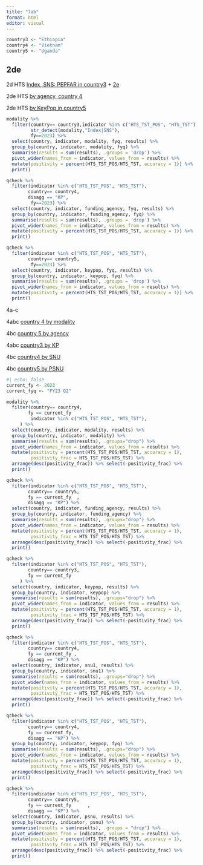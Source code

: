 ```yaml
---
title: "7ab"
format: html
editor: visual
---
```


```r
country3 <- "Ethiopia"
country4 <- "Vietnam"
country5 <- "Uganda"

```

## 2de

2d HTS [Index, SNS: PEPFAR in country3](https://tableau.usaid.gov/views/KeyPopulationsDashboard/2_dPositivityTrends/80ee2627-5bd1-4aa3-842c-f07bc27c8baa/35dfff48-aeec-40c8-aa03-d4c58c7c0c00?:display_count=n&:showVizHome=n&:origin=viz_share_link) + [2e](https://tableau.usaid.gov/views/KeyPopulationsDashboard/2_ePositivityHTSVolTrendContributiuon/539d7ba9-25ca-4002-8508-c8abe9517b7f/0844c1d6-242a-499f-ae2c-0abdde58ada7?:display_count=n&:showVizHome=n&:origin=viz_share_link)

2de HTS [by agency, country 4](https://tableau.usaid.gov/views/KeyPopulationsDashboard/2_dPositivityTrends/9d44b010-ebe5-4a60-99c9-36391ac5106c/a0e88fdf-faac-4bd6-b42d-2c645c28016c?:display_count=n&:showVizHome=n&:origin=viz_share_link)

2de HTS [by KeyPop in country5](https://tableau.usaid.gov/views/KeyPopulationsDashboard/2_dPositivityTrends/33d4c902-23c5-4d98-b84f-9d256f0740a4/2780431a-34fc-460b-8257-6cbf6668b962?:display_count=n&:showVizHome=n&:origin=viz_share_link)

```r

modality %>%
  filter(country== country3,indicator %in% c("HTS_TST_POS", "HTS_TST"),
         str_detect(modality,"Index|SNS"), 
         fy==2023) %>%
  select(country, indicator, modality, fyq, results) %>%
  group_by(country, indicator, modality, fyq) %>% 
  summarise(results = sum(results), .groups = 'drop') %>%
  pivot_wider(names_from = indicator, values_from = results) %>%
  mutate(positivity = percent(HTS_TST_POS/HTS_TST, accuracy = 1)) %>%
  print()

qcheck %>%
  filter(indicator %in% c("HTS_TST_POS", "HTS_TST"),
        country== country4,
        disagg == "KP",
         fy==2023) %>%
  select(country, indicator, funding_agency, fyq, results) %>%
  group_by(country, indicator, funding_agency, fyq) %>% 
  summarise(results = sum(results), .groups = 'drop') %>%
  pivot_wider(names_from = indicator, values_from = results) %>%
  mutate(positivity = percent(HTS_TST_POS/HTS_TST, accuracy = 1)) %>%
  print()

qcheck %>%
  filter(indicator %in% c("HTS_TST_POS", "HTS_TST"),
        country== country5,
         fy==2023) %>%
  select(country, indicator, keypop, fyq, results) %>%
  group_by(country, indicator, keypop, fyq) %>% 
  summarise(results = sum(results), .groups = 'drop') %>%
  pivot_wider(names_from = indicator, values_from = results) %>%
  mutate(positivity = percent(HTS_TST_POS/HTS_TST, accuracy = 1)) %>%
  print()
```

4a-c

4abc [country 4 by modality](https://tableau.usaid.gov/views/KeyPopulationsDashboard/4_bPositivityBarChartComparisons/4ae86c0e-d420-4931-a552-fd225911a4af/7d584d07-6605-4dce-8a5c-584d04ead6a3?:display_count=n&:showVizHome=n&:origin=viz_share_link)

4bc [country 5 by agency](https://tableau.usaid.gov/views/KeyPopulationsDashboard/4_bPositivityBarChartComparisons/f0920949-09d0-4894-abfd-4ae9869abca5/0271bbcf-2a30-434b-8491-30044e1ddd40?:display_count=n&:showVizHome=n&:origin=viz_share_link)

4abc [country3 by KP](https://tableau.usaid.gov/views/KeyPopulationsDashboard/4_bPositivityBarChartComparisons/fdbcacac-48f4-4771-a72f-77d299de0f97/04b66836-3e1c-4110-86e5-d85d95776fc6?:display_count=n&:showVizHome=n&:origin=viz_share_link)

4bc [country4 by SNU](https://tableau.usaid.gov/views/KeyPopulationsDashboard/4_bPositivityBarChartComparisons/a0fdd21b-8022-4810-801e-0045f9bdb448/5351f49d-d270-4142-92a5-15bdc349c2cf?:display_count=n&:showVizHome=n&:origin=viz_share_link)

4bc [country5 by PSNU](https://tableau.usaid.gov/views/KeyPopulationsDashboard/4_cPositivityScatterPlotComparisons/9195e614-e628-4685-81fa-89ecc4996bd2/dd047c24-bdff-405f-94a2-aaf23551b9fd?:display_count=n&:showVizHome=n&:origin=viz_share_link)

```r
#| echo: false
current_fy <- 2023
current_fyq <- "FY23 Q2"

modality %>%
  filter(country== country4,
        fy == current_fy       ,
         indicator %in% c("HTS_TST_POS", "HTS_TST"),
     ) %>%
  select(country, indicator, modality, results) %>%
  group_by(country, indicator, modality) %>% 
  summarise(results = sum(results), .groups="drop") %>%
  pivot_wider(names_from = indicator, values_from = results) %>%
  mutate(positivity = percent(HTS_TST_POS/HTS_TST, accuracy = 1),
         positivity_frac = HTS_TST_POS/HTS_TST) %>%
  arrange(desc(positivity_frac)) %>% select(-positivity_frac) %>%
  print()

qcheck %>%
  filter(indicator %in% c("HTS_TST_POS", "HTS_TST"),
        country== country5,
        fy == current_fy  ,     
        disagg == "KP") %>%
  select(country, indicator, funding_agency, results) %>%
  group_by(country, indicator, funding_agency) %>% 
  summarise(results = sum(results), .groups="drop") %>%
  pivot_wider(names_from = indicator, values_from = results) %>%
  mutate(positivity = percent(HTS_TST_POS/HTS_TST, accuracy = 1),
         positivity_frac = HTS_TST_POS/HTS_TST) %>%
  arrange(desc(positivity_frac)) %>% select(-positivity_frac) %>%
  print()

qcheck %>%
  filter(indicator %in% c("HTS_TST_POS", "HTS_TST"),
        country== country3,
        fy == current_fy       
     ) %>%
  select(country, indicator, keypop, results) %>%
  group_by(country, indicator, keypop) %>% 
  summarise(results = sum(results), .groups="drop") %>%
  pivot_wider(names_from = indicator, values_from = results) %>%
  mutate(positivity = percent(HTS_TST_POS/HTS_TST, accuracy = 1),
         positivity_frac = HTS_TST_POS/HTS_TST) %>%
  arrange(desc(positivity_frac)) %>% select(-positivity_frac) %>%
  print()

qcheck %>%
  filter(indicator %in% c("HTS_TST_POS", "HTS_TST"),
        country== country4,
        fy == current_fy ,      
        disagg == "KP") %>%
  select(country, indicator, snu1, results) %>%
  group_by(country, indicator, snu1) %>% 
  summarise(results = sum(results), .groups="drop") %>%
  pivot_wider(names_from = indicator, values_from = results) %>%
  mutate(positivity = percent(HTS_TST_POS/HTS_TST, accuracy = 1),
         positivity_frac = HTS_TST_POS/HTS_TST) %>%
  arrange(desc(positivity_frac)) %>% select(-positivity_frac) %>%
  print()

qcheck %>%
  filter(indicator %in% c("HTS_TST_POS", "HTS_TST"),
        country== country4,
        fy == current_fy,      
        disagg == "KP") %>%
  group_by(country, indicator, keypop, fyq) %>% 
  summarise(results = sum(results), .groups="drop") %>%
  pivot_wider(names_from = indicator, values_from = results) %>%
  mutate(positivity = percent(HTS_TST_POS/HTS_TST, accuracy = 1),
         positivity_frac = HTS_TST_POS/HTS_TST) %>%
  arrange(desc(positivity_frac)) %>% select(-positivity_frac) %>%
  print()

qcheck %>%
  filter(indicator %in% c("HTS_TST_POS", "HTS_TST"),
        country== country5,
        fy == current_fy      , 
        disagg == "KP") %>%
  select(country, indicator, psnu, results) %>%
  group_by(country, indicator, psnu) %>% 
  summarise(results = sum(results), .groups = "drop") %>%
  pivot_wider(names_from = indicator, values_from = results) %>%
  mutate(positivity = percent(HTS_TST_POS/HTS_TST, accuracy = 1),
         positivity_frac = HTS_TST_POS/HTS_TST) %>%
  arrange(desc(positivity_frac)) %>% select(-positivity_frac) %>%
  print()
```
